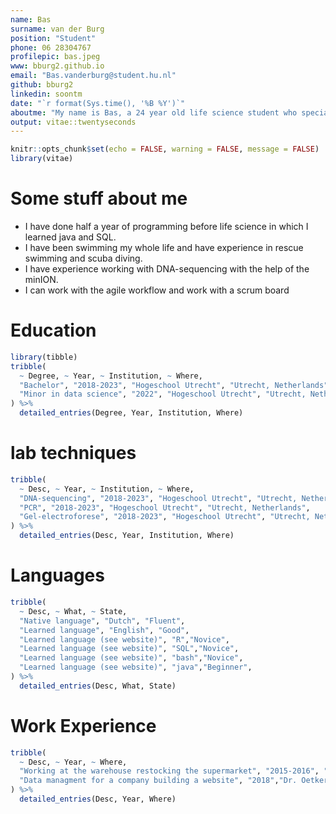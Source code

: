 ```yaml
---
name: Bas
surname: van der Burg
position: "Student"
phone: 06 28304767
profilepic: bas.jpeg
www: bburg2.github.io
email: "Bas.vanderburg@student.hu.nl"
github: bburg2
linkedin: soontm
date: "`r format(Sys.time(), '%B %Y')`"
aboutme: "My name is Bas, a 24 year old life science student who specializes in data analysis. My favourite thing about biology is DNA-sequencing."
output: vitae::twentyseconds
---
```


```r
knitr::opts_chunk$set(echo = FALSE, warning = FALSE, message = FALSE)
library(vitae)
```

# Some stuff about me

 * I have done half a year of programming before life science in which I learned java and SQL.
 * I have been swimming my whole life and have experience in rescue swimming and scuba diving. 
 * I have experience working with DNA-sequencing with the help of the minION.
 * I can work with the agile workflow and work with a scrum board

# Education

```r
library(tibble)
tribble(
  ~ Degree, ~ Year, ~ Institution, ~ Where,
  "Bachelor", "2018-2023", "Hogeschool Utrecht", "Utrecht, Netherlands",
  "Minor in data science", "2022", "Hogeschool Utrecht", "Utrecht, Netherlands",
) %>% 
  detailed_entries(Degree, Year, Institution, Where)
```

# lab techniques

```r
tribble(
  ~ Desc, ~ Year, ~ Institution, ~ Where,
  "DNA-sequencing", "2018-2023", "Hogeschool Utrecht", "Utrecht, Netherlands",
  "PCR", "2018-2023", "Hogeschool Utrecht", "Utrecht, Netherlands",
  "Gel-electroforese", "2018-2023", "Hogeschool Utrecht", "Utrecht, Netherlands",
) %>% 
  detailed_entries(Desc, Year, Institution, Where)
```

# Languages 

```r
tribble(
  ~ Desc, ~ What, ~ State,
  "Native language", "Dutch", "Fluent", 
  "Learned language", "English", "Good",
  "Learned language (see website)", "R","Novice",
  "Learned language (see website)", "SQL","Novice",
  "Learned language (see website)", "bash","Novice",
  "Learned language (see website)", "java","Beginner",
) %>% 
  detailed_entries(Desc, What, State)
```

# Work Experience

```r
tribble(
  ~ Desc, ~ Year, ~ Where,
  "Working at the warehouse restocking the supermarket", "2015-2016", "Albert heijn",
  "Data managment for a company building a website", "2018","Dr. Oetker",
) %>% 
  detailed_entries(Desc, Year, Where)
```

